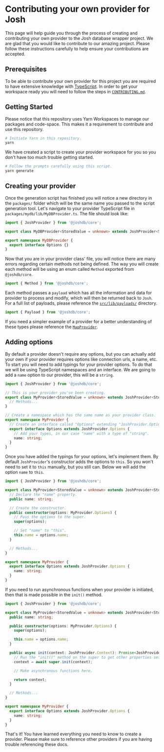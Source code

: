 # Contributing your own provider for Josh

This page will help guide you through the process of creating and contributing your own provider to the Josh database wrapper project. We are glad that you would like to contribute to our amazing project. Please follow these instructions carefully to help ensure your contributions are accepted.

## Prerequisites

To be able to contribute your own provider for this project you are required to have extensive knowledge with [TypeScript](https://www.typescriptlang.org). In order to get your workspace ready you will need to follow the steps in [`CONTRIBUTING.md`](.github/CONTRIBUTING.md).

## Getting Started

Please notice that this repository uses Yarn Workspaces to manage our packages and code-space. This makes it a requirement to contribute and use this repository.

```sh
# Initiate Yarn in this repository.
yarn
```

We have created a script to create your provider workspace for you so you don't have too much trouble getting started.

```sh
# Follow the prompts carefully using this script.
yarn generate
```

## Creating your provider

Once the generation script has finished you will notice a new directory in the `packages/` folder which will be the same name you passed to the script generation tool. Let's navigate to your provider TypeScript file in `packages/mydb/lib/MyDBProvider.ts`. The file should look like:

```typescript
import { JoshProvider } from '@joshdb/core';

export class MyDBProvider<StoredValue = unknown> extends JoshProvider<StoredValue> {}

export namespace MyDBProvider {
  export interface Options {}
}
```

Now that you are in your provider class' file, you will notice there are many errors regarding certain methods not being defined. The way you will create each method will be using an enum called `Method` exported from `@joshdb/core`.

```typescript
import { Method } from '@joshdb/core';
```

Each method passes a `payload` which has all the information and data for provider to process and modify, which will then be returned back to `Josh`. For a full list of payloads, please reference the [`src/lib/payloads/`](https://github.com/RealShadowNova/joshdb-core/tree/main/src/lib/payloads) directory.

```typescript
import { Payload } from '@joshdb/core';
```

If you need a simpler example of a provider for a better understanding of these types please reference the [`MapProvider`](https://github.com/RealShadowNova/joshdb-core/blob/main/src/lib/structures/defaultProvider/MapProvider.ts).

## Adding options

By default a provider doesn't require any options, but you can actually add your own if your provider requires options like connection urls, a name, etc. To start you will need to add typings for your provider options. To do that we will be using TypeScript namespaces and an interface. We are going to add a `name` option to our provider, this will be a `string`.

```typescript
import { JoshProvider } from '@joshdb/core';

// This is your provider you've been creating.
export class MyProvider<StoredValue = unknown> extends JoshProvider<StoredValue> {
  // Methods...
}

// Create a namespace which has the same name as your provider class.
export namespace MyProvider {
  // Create an interface called "Options" extending "JoshProvider.Options".
  export interface Options extends JoshProvider.Options {
    // Add your types, in our case "name" with a type of "string".
    name: string;
  }
}
```

Once you have added the typings for your options, let's implement them. By default `JoshProvider`'s constructor adds the options to `this`. So you won't need to set it to `this` manually, but you still can. Below we will add the option `name` to `this`.

```typescript
import { JoshProvider } from '@joshdb/core';

export class MyProvider<StoredValue = unknown> extends JoshProvider<StoredValue> {
  // Declare the "name" property.
  public name: string;

  // Create the constructor.
  public constructor(options: MyProvider.Options) {
    // Pass the options to the super.
    super(options);

    // Set "name" to "this".
    this.name = options.name;
  }

  // Methods...
}

export namespace MyProvider {
  export interface Options extends JoshProvider.Options {
    name: string;
  }
}
```

If you need to run asynchronous functions when your provider is initiated, then that is made possible in the `init()` method.

```typescript
import { JoshProvider } from '@joshdb/core';

export class MyProvider<StoredValue = unknown> extends JoshProvider<StoredValue> {
  public name: string;

  public constructor(options: MyProvider.Options) {
    super(options);

    this.name = options.name;
  }

  public async init(context: JoshProvider.Context): Promise<JoshProvider.Context> {
    // Run the "init()" method on the super to get other properties set.
    context = await super.init(context);

    // Make asynchronous functions here.

    return context;
  }

  // Methods...
}

export namespace MyProvider {
  export interface Options extends JoshProvider.Options {
    name: string;
  }
}
```

That's it! You have learned everything you need to know to create a provider. Please make sure to reference other providers if you are having trouble referencing these docs.
